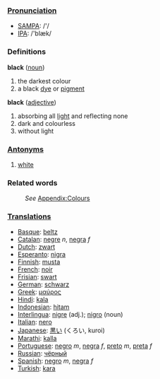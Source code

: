 ===[[Pronunciation]]===
*[[w:SAMPA|SAMPA]]: /'/
*[[w:IPA|IPA]]: /'blæk/

===Definitions===
;'''black''' ([[noun]])
#the darkest colour
#a black [[dye]] or [[pigment]]
;'''black''' ([[adjective]])
#absorbing all [[light]] and reflecting none
#dark and colourless
#without light
===[[Antonym]]s===
#[[white]]
===Related words===
:''See'' [[Wiktionary_Appendix:Colours|Appendix:Colours]]

===[[Translation]]s===

* [[Basque]]: [[beltz]]
* [[Catalan]]: [[negre]] ''n'', [[negra]] ''f''
* [[Dutch]]: [[zwart]]
* [[Esperanto]]: [[nigra]]
* [[Finnish]]: [[musta]]
* [[French]]: [[noir]]
* [[Frisian]]: [[swart]]
* [[German]]: [[schwarz]]
* [[Greek]]: [[μαύρος]]
* [[Hindi]]: [[kala]]
* [[Indonesian]]: [[hitam]]
* [[Interlingua]]: [[nigre]] (adj.); [[nigro]] (noun)
* [[Italian]]: [[nero]]
* [[Japanese]]: [[黒い]] (くろい, kuroi)
* [[Marathi]]: [[kalla]]
* [[Portuguese]]:  [[negro]] ''m'', [[negra]] ''f'', [[preto]] ''m'', [[preta]] ''f''
* [[Russian]]: [[чёрный]]
* [[Spanish]]: [[negro]] ''m'', [[negra]] ''f''
* [[Turkish]]: [[kara]]